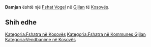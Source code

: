 {{Fshat në Kosovës
 | Emri                = Damjan
| sqi_N_name = Damjan
| sqi_N_FULL_NAME_RO = Damjan
| sqi_N_FULL_NAME_ND_RO = Damjan
| sqi_N_SORT_NAME_RG = DAMJAN
| sqi_N_FULL_NAME_RG = Damjan
| sqi_N_FULL_NAME_ND_RG = Damjan
| srp_N_name = Damjane
| srp_N_FULL_NAME_RO = Damjane
| srp_N_FULL_NAME_ND_RO = Damjane
| srp_N_SORT_NAME_RG = DAMJANE
| srp_N_FULL_NAME_RG = Damjane
| srp_N_FULL_NAME_ND_RG = Damjane
| srp_NS_name = Дамјане
| srp_NS_FULL_NAME_RO = Дамјане
| srp_NS_FULL_NAME_ND_RO = Дамјане
| srp_NS_SORT_NAME_RG = ДАМЈАНЕ
| srp_NS_FULL_NAME_RG = Дамјане
| srp_NS_FULL_NAME_ND_RG = Дамјане
| std_V_name = Damnjane
| std_V_FULL_NAME_RO = Damnjane Demjan
| std_V_FULL_NAME_ND_RO = Damnjane Demjan
| std_V_SORT_NAME_RG = DAMNJANE DEMJAN
| std_V_FULL_NAME_RG = Damnjane Demjan
| std_V_FULL_NAME_ND_RG = Damnjane Demjan

 | Emri (Rasa dhanore) = 
 | Figura              = 
 | Shteti              = Kosovo
 | Komuna              = Gjilan
 | Kodi postar         = 
 | Sipërfaqja          = 

 | Popullsia           = 

 | Regj. i popullsisë  = 
 | Dend. e popullsisë  = 
 | Faqja zyrtare       = 
 <!--- Koordinatat ----> 
 | Gjerësia            = 42.296111
 | Gjatësia            = 20.520833
 | Lartësia            = 
}}
'''Damjan''' është një [[Fshat Vogel]] në [[Gjilan]] të [[Kosovës]].

<!-- == Gjeografia == -->
<!-- == Historia == -->
<!-- == Demografia == -->
== Shih edhe ==
{{Komuna Gjilan}}
{{Kosovo-Administrata-Cung}}

[[Kategoria:Fshatra në Kosovës]]
[[Kategoria:Fshatra në Kommunes Gjilan]]
[[Kategoria:Vendbanime në Kosovës]]